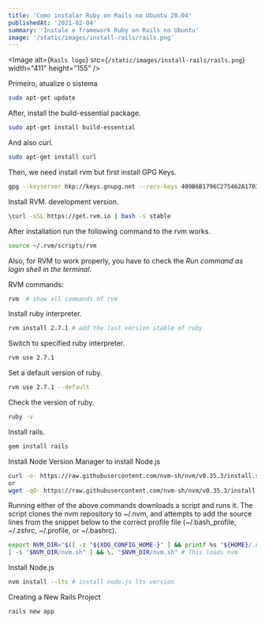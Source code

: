 ```yaml
---
title: 'Como instalar Ruby on Rails no Ubuntu 20.04'
publishedAt: '2021-02-04'
summary: 'Instale o framework Ruby on Rails no Ubuntu'
image: '/static/images/install-rails/rails.png'
---
```


<Image
  alt={`Rails logo`}
  src={`/static/images/install-rails/rails.png`}
  width="411"
  height="155"
/>

Primeiro, atualize o sistema

```bash
sudo apt-get update
```

After, install the build-essential package.

```bash
sudo apt-get install build-essential
```

And also curl.

```bash
sudo apt-get install curl
```

Then, we need install rvm but first install GPG Keys.

```bash
gpg --keyserver hkp://keys.gnupg.net --recv-keys 409B6B1796C275462A1703113804BB82D39DC0E3 7D2BAF1CF37B13E2069D6956105BD0E739499BDB
```

Install RVM. development version.

```bash
\curl -sSL https://get.rvm.io | bash -s stable
```

After installation run the following command to the rvm works.

```bash
source ~/.rvm/scripts/rvm
```

Also, for RVM to work properly, you have to check the *Run command as login shell in the terminal*.

RVM commands:

```bash
rvm  # show all commands of rvm
```

Install ruby interpreter.

```bash
rvm install 2.7.1 # add the last version stable of ruby
```

Switch to specified ruby interpreter.

```bash
rvm use 2.7.1
```

Set a default version of ruby.

```bash
rvm use 2.7.1 --default
```

Check the version of ruby.

```bash
ruby -v
```

Install rails.

```bash
gem install rails
```

Install Node Version Manager to install Node.js

```bash
curl -o- https://raw.githubusercontent.com/nvm-sh/nvm/v0.35.3/install.sh | bash
or
wget -qO- https://raw.githubusercontent.com/nvm-sh/nvm/v0.35.3/install.sh | bash
```

Running either of the above commands downloads a script and runs it. The script clones
the nvm repository to ~/.nvm, and attempts to add the source lines from the snippet
below to the correct profile file (~/.bash_profile, ~/.zshrc, ~/.profile, or ~/.bashrc).

```bash
export NVM_DIR="$([ -z "${XDG_CONFIG_HOME-}" ] && printf %s "${HOME}/.nvm" || printf %s "${XDG_CONFIG_HOME}/nvm")"
[ -s "$NVM_DIR/nvm.sh" ] && \. "$NVM_DIR/nvm.sh" # This loads nvm
```

Install Node.js

```bash
nvm install --lts # install node.js lts version
```

Creating a New Rails Project

```bash
rails new app
```
